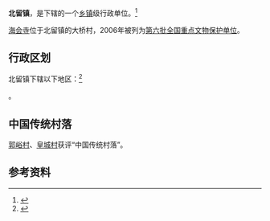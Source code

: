 {{中国乡级行政区|14/05/22/101/000}}

'''北留镇'''，是{{PRC admin/fullname|14/05/22/101/000|3}}下辖的一个[[乡镇|乡镇]]级行政单位。<ref>{{PRC admin/ref sgc|{{PRC admin/parent|14/05/22/101/000}}}}</ref>

[[海会寺_(阳城)|海会寺]]位于北留镇的大桥村，2006年被列为[[第六批全国重点文物保护单位|第六批全国重点文物保护单位]]。

== 行政区划 ==

北留镇下辖以下地区：<ref>{{PRC admin/ref sgc|14/05/22/101/000}}</ref>

{{PRC admin/children|14/05/22/101/000}}。

==中国传统村落==
[[郭峪村|郭峪村]]、[[皇城村|皇城村]]获评“中国传统村落”。

== 参考资料 ==

{{reflist}}

{{PRC admin/navcat|14/05/22/101/000}}